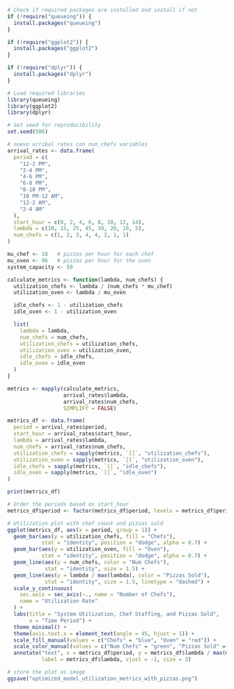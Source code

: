 ```r
# Check if required packages are installed and install if not
if (!require("queueing")) {
  install.packages("queueing")
}

if (!require("ggplot2")) {
  install.packages("ggplot2")
}

if (!require("dplyr")) {
  install.packages("dplyr")
}

# Load required libraries
library(queueing)
library(ggplot2)
library(dplyr)

# Set seed for reproducibility
set.seed(506)
```


```r
# nuevo arribal rates con num_chefs variables
arrival_rates <- data.frame(
  period = c(
    "12-2 PM",
    "2-4 PM",
    "4-6 PM",
    "6-8 PM",
    "8-10 PM",
    "10 PM-12 AM",
    "12-2 AM",
    "2-4 AM"
  ),
  start_hour = c(0, 2, 4, 6, 8, 10, 12, 14),
  lambda = c(10, 15, 25, 45, 30, 20, 10, 5),
  num_chefs = c(1, 2, 3, 4, 4, 2, 1, 1)
)

mu_chef <- 10   # pizzas per hour for each chef
mu_oven <- 96   # pizzas per hour for the oven
system_capacity <- 50
```


```r
calculate_metrics <- function(lambda, num_chefs) {
  utilization_chefs <- lambda / (num_chefs * mu_chef)
  utilization_oven <- lambda / mu_oven

  idle_chefs <- 1 - utilization_chefs
  idle_oven <- 1 - utilization_oven

  list(
    lambda = lambda,
    num_chefs = num_chefs,
    utilization_chefs = utilization_chefs,
    utilization_oven = utilization_oven,
    idle_chefs = idle_chefs,
    idle_oven = idle_oven
  )
}
```

```r
metrics <- mapply(calculate_metrics,
                  arrival_rates$lambda,
                  arrival_rates$num_chefs,
                  SIMPLIFY = FALSE)

metrics_df <- data.frame(
  period = arrival_rates$period,
  start_hour = arrival_rates$start_hour,
  lambda = arrival_rates$lambda,
  num_chefs = arrival_rates$num_chefs,
  utilization_chefs = sapply(metrics, `[[`, "utilization_chefs"),
  utilization_oven = sapply(metrics, `[[`, "utilization_oven"),
  idle_chefs = sapply(metrics, `[[`, "idle_chefs"),
  idle_oven = sapply(metrics, `[[`, "idle_oven")
)

print(metrics_df)
```

```r
# Order the periods based on start_hour
metrics_df$period <- factor(metrics_df$period, levels = metrics_df$period[order(metrics_df$start_hour)])

# Utilization plot with chef count and pizzas sold
ggplot(metrics_df, aes(x = period, group = 1)) +
  geom_bar(aes(y = utilization_chefs, fill = "Chefs"), 
           stat = "identity", position = "dodge", alpha = 0.7) +
  geom_bar(aes(y = utilization_oven, fill = "Oven"), 
           stat = "identity", position = "dodge", alpha = 0.7) +
  geom_line(aes(y = num_chefs, color = "Num Chefs"), 
            stat = "identity", size = 1.5) +
  geom_line(aes(y = lambda / max(lambda), color = "Pizzas Sold"), 
            stat = "identity", size = 1.5, linetype = "dashed") +
  scale_y_continuous(
    sec.axis = sec_axis(~., name = "Number of Chefs"),
    name = "Utilization Rate"
  ) +
  labs(title = "System Utilization, Chef Staffing, and Pizzas Sold",
       x = "Time Period") +
  theme_minimal() +
  theme(axis.text.x = element_text(angle = 45, hjust = 1)) +
  scale_fill_manual(values = c("Chefs" = "blue", "Oven" = "red")) +
  scale_color_manual(values = c("Num Chefs" = "green", "Pizzas Sold" = "purple")) +
  annotate("text", x = metrics_df$period, y = metrics_df$lambda / max(metrics_df$lambda), 
           label = metrics_df$lambda, vjust = -1, size = 3)

# store the plot as image
ggsave("optimized_model_utilization_metrics_with_pizzas.png")
```